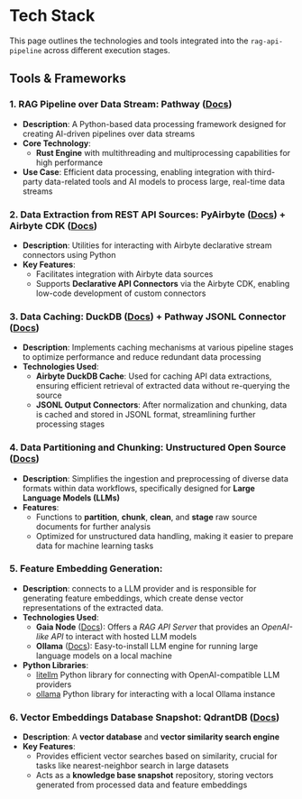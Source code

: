 # Tech Stack

This page outlines the technologies and tools integrated into the `rag-api-pipeline` across different execution stages.

## Tools & Frameworks

### 1. RAG Pipeline over Data Stream: Pathway ([Docs](https://pathway.com/developers/user-guide/introduction/welcome/))
- **Description**: A Python-based data processing framework designed for creating AI-driven pipelines over data streams
- **Core Technology**:
  - **Rust Engine** with multithreading and multiprocessing capabilities for high performance
- **Use Case**: Efficient data processing, enabling integration with third-party data-related tools and AI models to process large, real-time data streams

### 2. Data Extraction from REST API Sources: PyAirbyte ([Docs](https://airbytehq.github.io/PyAirbyte/airbyte.html#getting-started)) + Airbyte CDK ([Docs](https://docs.airbyte.com/connector-development/config-based/low-code-cdk-overview))
- **Description**: Utilities for interacting with Airbyte declarative stream connectors using Python
- **Key Features**:
  - Facilitates integration with Airbyte data sources
  - Supports **Declarative API Connectors** via the Airbyte CDK, enabling low-code development of custom connectors

### 3. Data Caching: DuckDB ([Docs](https://airbytehq.github.io/PyAirbyte/airbyte/caches.html#DuckDBCache)) + Pathway JSONL Connector ([Docs](https://pathway.com/developers/user-guide/connect/connectors/jsonlines-connector))
- **Description**: Implements caching mechanisms at various pipeline stages to optimize performance and reduce redundant data processing
- **Technologies Used**:
  - **Airbyte DuckDB Cache**: Used for caching API data extractions, ensuring efficient retrieval of extracted data without re-querying the source
  - **JSONL Output Connectors**: After normalization and chunking, data is cached and stored in JSONL format, streamlining further processing stages

### 4. Data Partitioning and Chunking: Unstructured Open Source ([Docs](https://docs.unstructured.io/open-source/introduction/overview))
- **Description**: Simplifies the ingestion and preprocessing of diverse data formats within data workflows, specifically designed for **Large Language Models (LLMs)**
- **Features**:
  - Functions to **partition**, **chunk**, **clean**, and **stage** raw source documents for further analysis
  - Optimized for unstructured data handling, making it easier to prepare data for machine learning tasks

### 5. Feature Embedding Generation:
- **Description**: connects to a LLM provider and is responsible for generating feature embeddings, which create dense vector representations of the extracted data.
- **Technologies Used**:
  - **Gaia Node** ([Docs](https://docs.gaianet.ai/category/node-operator-guide)): Offers a *RAG API Server* that provides an *OpenAI-like API* to interact with hosted LLM models
  - **Ollama** ([Docs](https://ollama.com/)): Easy-to-install LLM engine for running large language models on a local machine
- **Python Libraries**:
  - [litellm](https://docs.litellm.ai/docs/providers/openai_compatible) Python library for connecting with OpenAI-compatible LLM providers
  - [ollama](https://github.com/ollama/ollama-python) Python library for interacting with a local Ollama instance

### 6. Vector Embeddings Database Snapshot: QdrantDB ([Docs](https://qdrant.tech/documentation/))
- **Description**: A **vector database** and **vector similarity search engine**
- **Key Features**:
  - Provides efficient vector searches based on similarity, crucial for tasks like nearest-neighbor search in large datasets
  - Acts as a **knowledge base snapshot** repository, storing vectors generated from processed data and feature embeddings
